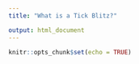```yaml
---
title: "What is a Tick Blitz?"

output: html_document
---
```


```r
knitr::opts_chunk$set(echo = TRUE)
```



